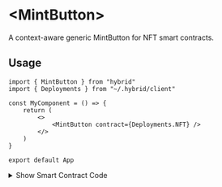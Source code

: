 # \<MintButton\>

A context-aware generic MintButton for NFT smart contracts.

## Usage

```tsx
import { MintButton } from "hybrid"
import { Deployments } from "~/.hybrid/client"

const MyComponent = () => {
	return (
		<>
			<MintButton contract={Deployments.NFT} />
		</>
	)
}

export default App
```

<details>
	<summary className="cursor-pointer p-2">Show Smart Contract Code</summary>
	```solidity
// SPDX-License-Identifier: UNLICENSED
pragma solidity ^0.8.13;

import "erc721a/contracts/ERC721A.sol"

contract NFT is ERC721A {
		constructor() ERC721A("My NFT", "NFT") {}

		function _startTokenId() internal pure override returns (uint256) {
			return 1;
		}

		function mint(uint256 quantity) external payable {
			_mint(msg.sender, quantity);
		}
}
```
</details>


<MintButtonExample />

## Component Props


<PropList
	values={[
		{
			name: "className",
			type: "string",
			desc: "html class (optional)"
		},
		{
			name: "contract",
			type: "DeployedContract",
			desc: "Deployed contract details, imported from hybrid Deployments object"
		},
		{
			name: "amount",
			type: "number",
			desc: "amount of tokens to mint (default 1)"
		},
	]}
/>
